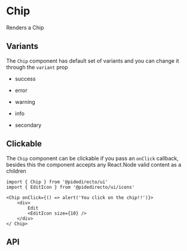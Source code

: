 

<Meta of={ChipStories} />

# Chip

Renders a Chip

<Canvas of={ChipStories.Primary} />

## Variants

The `Chip` component has default set of variants and you can change it through the `variant` prop

- success

<Canvas of={ChipStories.Success} />

- error

<Canvas of={ChipStories.Error} />

- warning

<Canvas of={ChipStories.Warning} />

- info

<Canvas of={ChipStories.Info} />

- secondary

<Canvas of={ChipStories.Secondary} />

## Clickable

The `Chip` component can be clickable if you pass an `onClick` callback, besides this the component accepts any React.Node valid content as a children

<Canvas of={ChipStories.Clickable} sourceState='none' />

```tsx
import { Chip } from '@pidedirecto/ui'
import { EditIcon } from '@pidedirecto/ui/icons'

<Chip onClick={() => alert('You click on the chip!!')}>
    <div>
        Edit
        <EditIcon size={10} />
    </div>
</ Chip>
```

## API

<ArgTypes of={ChipStories} />
